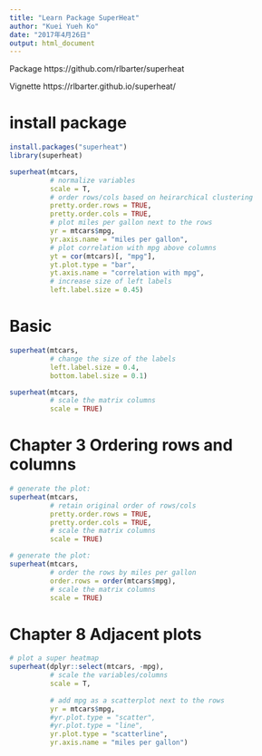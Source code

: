 ```yaml
---
title: "Learn Package SuperHeat"
author: "Kuei Yueh Ko"
date: "2017年4月26日"
output: html_document
---
```


Package
https://github.com/rlbarter/superheat

Vignette
https://rlbarter.github.io/superheat/

# install package

```r
install.packages("superheat")
library(superheat)
```

```r
superheat(mtcars,
          # normalize variables
          scale = T,
          # order rows/cols based on heirarchical clustering
          pretty.order.rows = TRUE,
          pretty.order.cols = TRUE,
          # plot miles per gallon next to the rows
          yr = mtcars$mpg,
          yr.axis.name = "miles per gallon",
          # plot correlation with mpg above columns
          yt = cor(mtcars)[, "mpg"],
          yt.plot.type = "bar",
          yt.axis.name = "correlation with mpg",
          # increase size of left labels
          left.label.size = 0.45)

```

# Basic
```r
superheat(mtcars,
          # change the size of the labels
          left.label.size = 0.4,
          bottom.label.size = 0.1)
```

```r
superheat(mtcars,
          # scale the matrix columns
          scale = TRUE)
```


# Chapter 3 Ordering rows and columns
```r
# generate the plot:
superheat(mtcars,
          # retain original order of rows/cols
          pretty.order.rows = TRUE,
          pretty.order.cols = TRUE,
          # scale the matrix columns
          scale = TRUE)
```

```r
# generate the plot:
superheat(mtcars,
          # order the rows by miles per gallon
          order.rows = order(mtcars$mpg),
          # scale the matrix columns
          scale = TRUE)
```

# Chapter 8 Adjacent plots
```r
# plot a super heatmap
superheat(dplyr::select(mtcars, -mpg), 
          # scale the variables/columns
          scale = T,
          
          # add mpg as a scatterplot next to the rows
          yr = mtcars$mpg,
          #yr.plot.type = "scatter", 
          #yr.plot.type = "line",
          yr.plot.type = "scatterline",
          yr.axis.name = "miles per gallon")
```

